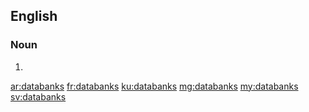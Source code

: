 ==English==

===Noun===
{{head|en|plural}}

# {{plural of|databank|lang=en|nocat=1}}

[[ar:databanks]]
[[fr:databanks]]
[[ku:databanks]]
[[mg:databanks]]
[[my:databanks]]
[[sv:databanks]]